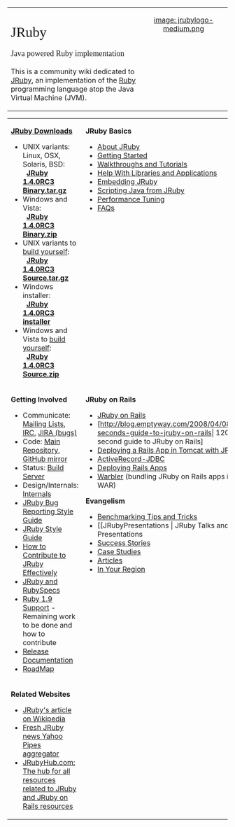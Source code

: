<table width="100%" cellpadding="10">
<tr valign="top">
<td width="60%"><br/>
<span style="font-family:Georgia, Thorndale, Times, serif;font-size:xx-large">JRuby</span><br/><br/>
<span style="font-family:Georgia, Thorndale, Times, serif;font-size:large">Java powered Ruby implementation</span><br/><br/>
This is a community wiki dedicated to [http://jruby.org JRuby], an implementation of the [http://www.ruby-lang.org/en Ruby] programming language atop the Java Virtual Machine (JVM).
</td>
<td align="center">
[[image: jrubylogo-medium.png]]
</td>
</tr>
</table>

<table width="100%" cellpadding="10">
<tr valign="top">
<td width="50%">
'''[http://jruby.org/download JRuby Downloads]'''
* UNIX variants: Linux, OSX, Solaris, BSD:<br/> &nbsp; '''[http://jruby.kenai.com/downloads/1.4.0RC3/jruby-bin-1.4.0RC3.tar.gz JRuby 1.4.0RC3 Binary.tar.gz]'''
* Windows and Vista:<br/> &nbsp; '''[http://jruby.kenai.com/downloads/1.4.0RC3/jruby-bin-1.4.0RC3.zip JRuby 1.4.0RC3 Binary.zip]'''
* UNIX variants to [[DownloadAndBuildJRuby|build yourself]]:<br/> &nbsp; '''[http://jruby.kenai.com/downloads/1.4.0RC3/jruby-src-1.4.0RC3.tar.gz JRuby 1.4.0RC3 Source.tar.gz]''' 
* Windows installer:<br/> &nbsp; '''[http://jruby.kenai.com/downloads/1.4.0RC3/jruby_windows_1_4_0RC3.exe    JRuby 1.4.0RC3 installer]'''
* Windows and Vista to [[DownloadAndBuildJRuby|build yourself]]:<br/> &nbsp; '''[http://jruby.kenai.com/downloads/1.4.0RC3/jruby-src-1.4.0RC3.zip    JRuby 1.4.0RC3 Source.zip]'''
</td>
<td>
'''JRuby Basics'''
* [[About JRuby]]
* [[Getting Started]]
* [[Walkthroughs and Tutorials]]
* [[ApplicationsAndLibraries|Help With Libraries and Applications]]
* [[Java Integration | Embedding JRuby]]
* [[CallingJavaFromJRuby|Scripting Java from JRuby]]
* [[Performance Tuning]]
* [[FAQs]]
</td>
</tr>
<tr valign="top">
<td width="50%">
'''Getting Involved'''
* Communicate: [[Mailing Lists]], [[IRC]], [http://jira.codehaus.org/browse/JRUBY JIRA (bugs)]
* Code: [http://kenai.com/projects/jruby/sources/main/show Main Repository], [http://github.com/jruby/jruby/tree/master GitHub mirror]
* Status: [http://jruby.headius.com:8080/hudson/ Build Server]
* Design/Internals: [[Internals]]
* [[JRuby Bug Reporting Style Guide]]
* [[JRuby Style Guide]]
* [http://blog.emptyway.com/2008/03/27/how-to-contribute-to-jruby-effectively How to Contribute to JRuby Effectively]
* [[JRuby and RubySpecs]]
* [[Ruby 1_9 Support|Ruby 1.9 Support]] - Remaining work to be done and how to contribute
* [[Release Documentation]]
* [[RoadMap]]
</td>
<td>
'''JRuby on Rails'''
* [[JRuby on Rails]]
* [http://blog.emptyway.com/2008/04/08/120-seconds-guide-to-jruby-on-rails| 120 second guide to JRuby on Rails]
*[http://thenice.tumblr.com/post/133345213/deploying-a-rails-application-in-tomcat-with-jruby-a Deploying a Rails App in Tomcat with JRuby]
* [[ActiveRecord-JDBC]]
* [[JRuby on Rails#Deployment|Deploying Rails Apps]]   
* <a href="{{project warbler page Home}}">Warbler</a> (bundling JRuby on Rails apps into a WAR)

''' Evangelism'''
* [[Benchmarks | Benchmarking Tips and Tricks]]
* [[JRubyPresentations | JRuby Talks and Presentations
* [[Success Stories]]
* [[Case Studies]]
* [[Articles]]
* [[In Your Region]]
</td>
</tr>
<tr valign="top">
<td>
'''Related Websites'''
* [http://en.wikipedia.org/wiki/JRuby JRuby's article on Wikipedia]
* [http://pipes.yahoo.com/pipes/pipe.info?_id=oCCxOv9w3BGq_aM_1vC6Jw Fresh JRuby news Yahoo Pipes aggregator]
* [http://www.jrubyhub.com JRubyHub.com: The hub for all resources related to JRuby and JRuby on Rails resources]
</td>
<td> &nbsp; </td>
</tr>
</table>

